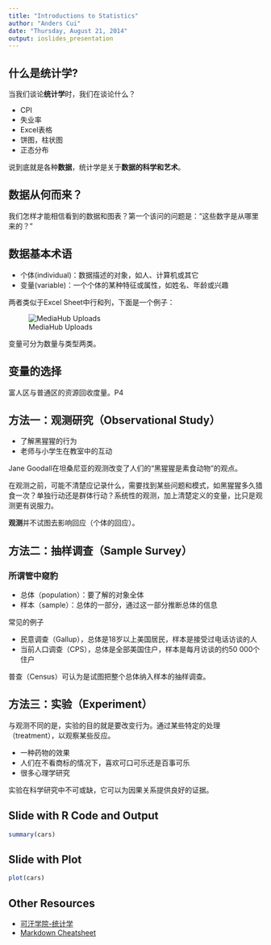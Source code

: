 ```yaml
---
title: "Introductions to Statistics"
author: "Anders Cui"
date: "Thursday, August 21, 2014"
output: ioslides_presentation
---
```


## 什么是统计学?

当我们谈论**统计学**时，我们在谈论什么？

- CPI
- 失业率
- Excel表格
- 饼图，柱状图
- 正态分布

说到底就是各种**数据**，统计学是关于**数据的科学和艺术**。


## 数据从何而来？

我们怎样才能相信看到的数据和图表？第一个该问的问题是：“这些数字是从哪里来的？”


## 数据基本术语

- 个体(individual)：数据描述的对象，如人、计算机或其它
- 变量(variable)：一个个体的某种特征或属性，如姓名、年龄或兴趣


两者类似于Excel Sheet中行和列，下面是一个例子：

![MediaHub Uploads](ind_var.png)


变量可分为数量与类型两类。


## 变量的选择

富人区与普通区的资源回收度量。P4


## 方法一：观测研究（Observational Study）

- 了解黑猩猩的行为
- 老师与小学生在教室中的互动

Jane Goodall在坦桑尼亚的观测改变了人们的“黑猩猩是素食动物”的观点。

在观测之前，可能不清楚应记录什么，需要找到某些问题和模式，如黑猩猩多久猎食一次？单独行动还是群体行动？系统性的观测，加上清楚定义的变量，比只是观测更有说服力。

**观测**并不试图去影响回应（个体的回应）。


## 方法二：抽样调查（Sample Survey）

### 所谓管中窥豹

- 总体（population）：要了解的对象全体
- 样本（sample）：总体的一部分，通过这一部分推断总体的信息

常见的例子

- 民意调查（Gallup），总体是18岁以上美国居民，样本是接受过电话访谈的人
- 当前人口调查（CPS），总体是全部美国住户，样本是每月访谈的约50 000个住户

普查（Census）可认为是试图把整个总体纳入样本的抽样调查。


## 方法三：实验（Experiment）

与观测不同的是，实验的目的就是要改变行为。通过某些特定的处理（treatment），以观察某些反应。

- 一种药物的效果
- 人们在不看商标的情况下，喜欢可口可乐还是百事可乐
- 很多心理学研究

实验在科学研究中不可或缺，它可以为因果关系提供良好的证据。


## Slide with R Code and Output

```r
summary(cars)
```

## Slide with Plot

```r
plot(cars)
```

## Other Resources

* [可汗学院-统计学][khstats]
* [Markdown Cheatsheet][mdtutor]

[gallup]: www.gallup.com/poll
[cpshome]: www.bls.gov/cpshome.htm
[khstats]: http://v.163.com/special/Khan/khstatistics.html
[mdtutor]: https://github.com/adam-p/markdown-here/wiki/Markdown-Cheatsheet
